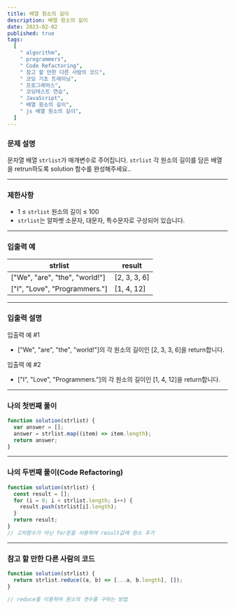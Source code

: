 ```yaml
---
title: 배열 원소의 길이
description: 배열 원소의 길이
date: 2023-02-02
published: true
tags:
  [
    " algorithm",
    " programmers",
    " Code Refactoring",
    " 참고 할 만한 다른 사람의 코드",
    " 코딩 기초 트레이닝",
    " 프로그래머스",
    " 코딩테스트 연습",
    " JavaScript",
    " 배열 원소의 길이",
    " js 배열 원소의 길이",
  ]
---
```


### 문제 설명

문자열 배열 `strlist`가 매개변수로 주어집니다. `strlist` 각 원소의 길이를 담은 배열을 retrun하도록 solution 함수를 완성해주세요..

---

### 제한사항

- 1 ≤ `strlist` 원소의 길이 ≤ 100
- `strlist`는 알파벳 소문자, 대문자, 특수문자로 구성되어 있습니다.

---

### 입출력 예

| strlist                        | result       |
| ------------------------------ | ------------ |
| ["We", "are", "the", "world!"] | [2, 3, 3, 6] |
| ["I", "Love", "Programmers."]  | [1, 4, 12]   |

---

### 입출력 설명

입출력 예 #1

- ["We", "are", "the", "world!"]의 각 원소의 길이인 [2, 3, 3, 6]을 return합니다.

입출력 예 #2

- ["I", "Love", "Programmers."]의 각 원소의 길이인 [1, 4, 12]을 return합니다.

---

### 나의 첫번째 풀이

```jsx
function solution(strlist) {
  var answer = [];
  answer = strlist.map((item) => item.length);
  return answer;
}
```

---

### 나의 두번째 풀이(Code Refactoring)

```jsx
function solution(strlist) {
  const result = [];
  for (i = 0; i < strlist.length; i++) {
    result.push(strlist[i].length);
  }
  return result;
}
// 고차함수가 아닌 for문을 사용하여 result값에 원소 추가
```

---

### 참고 할 만한 다른 사람의 코드

```jsx
function solution(strlist) {
  return strlist.reduce((a, b) => [...a, b.length], []);
}

// reduce를 이용하여 원소의 갯수를 구하는 방법
```
